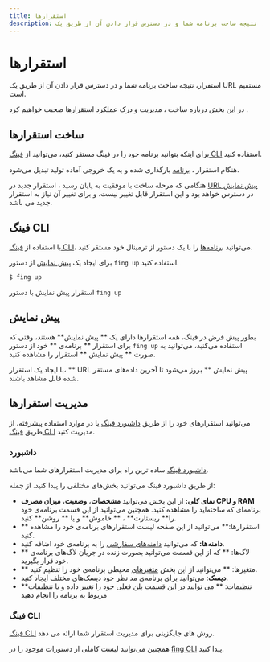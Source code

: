 ```yaml
---
title: استقرارها
description: استقرار، نتیجه ساخت برنامه شما و در دسترس قرار دادن آن از طریق یک URL مستقیم است.
---
```


# استقرارها

استقرار، نتیجه ساخت برنامه شما و در دسترس قرار دادن آن از طریق یک URL مستقیم است.

در این بخش درباره ساخت ، مدیریت و درک عملکرد استقرارها صحبت خواهیم کرد .

## ساخت استقرارها

برای اینکه بتوانید برنامه خود را در فینگ مستقر کنید، می‌توانید از [فینگ CLI](/apps/deployments#فینگ-cli) استفاده کنید.

هنگام استقرار ، [برنامه](/apps/overview) بارگذاری شده و به یک خروجی آماده تولید تبدیل می‌شود.

هنگامی که مرحله ساخت با موفقیت به پایان رسید ، استقرار جدید در [URL پیش نمایش](/apps/deployments#پیش-نمایش) در دسترس خواهد بود و این استقرار قابل تغییر نیست. و برای تغییر آن نیاز به استقرار جدید می باشد.

## فینگ CLI

با استفاده از [فینگ CLI](/cli/quick-start)، می‌توانید [برنامه‌ها](/apps/overview) را با یک دستور از ترمینال خود مستقر کنید.

برای ایجاد یک [پیش نمایش](/apps/deployments#پیش-نمایش) از دستور `fing up` استفاده کنید.

```
$ fing up
```

استقرار پیش نمایش با دستور `fing up`

## پیش نمایش

بطور پیش فرض در فینگ، همه استقرارها دارای یک ** پیش نمایش** هستند، وقتی که برای استقرار ** برنامه‌ی ** خود از دستور `fing up` استفاده می‌کنید، می‌توانید به صورت ** پیش نمایش ** استقرار را مشاهده کنید.

با ایجاد یک استقرار، ** URL پیش نمایش ** بروز می‌شود تا آخرین داده‌های مستقر شده قابل مشاهد باشند.

## مدیریت استقرارها

می‌توانید استقرارهای خود را از طریق [داشبورد فینگ](https://dashboard.fing.ir) یا در موارد استفاده پیشرفته، از طریق [فینگ CLI](/cli/installation) مدیریت کنید.

### داشبورد

[داشبورد فینگ](https://dashboard.fing.ir) ساده ترین راه برای مدیریت استقرارهای شما می‌باشد.

از طریق داشبورد فینگ می‌توانید بخش‌های مختلفی را پیدا کنید. از جمله:

- **نمای کلی:** از این بخش می‌توانید **مشخصات**، **وضعیت**، **میزان مصرف CPU و RAM** برنامه‌ای که ساخته‌اید را مشاهده کنید. همچنین می‌توانید از این قسمت برنامه‌ی خود را** ریستارت** ، ** خاموش** و یا ** روشن** کنید.
- ** استقرارها:** می‌توانید از این صفحه لیست استقرارهای برنامه‌ی خود را مشاهده کنید.
- **دامنه‌ها:** که می‌توانید [دامنه‌های سفارشی](/apps/domains) را به برنامه‌ی خود اضافه کنید.
- ** لاگ‌ها: ** که از این قسمت می‌توانید بصورت زنده در جریان لاگ‌های برنامه‌ی خود قرار بگیرید.
- ** متغیرها: ** می‌توانید از این بخش [متغیرهای](/apps/environment-variables) محیطی برنامه‌ی خود را تنظیم کنید.
- **دیسک‌**: می‌توانید برای برنامه‌ی مد نظر خود دیسک‌های مختلف ایجاد کنید.
- **تنظیمات: ** می توانید در این قسمت پلن فعلی خود را تغییر داده و یا تنظیمات مربوط به برنامه را انجام دهید 

### فینگ CLI

[فینگ CLI](/cli/quick-start) روش های جایگزینی برای مدیریت استقرار شما ارائه می دهد.

همچنین می‌توانید لیست کاملی از دستورات موجود را در [fing CLI](/cli/commands) پیدا کنید.
